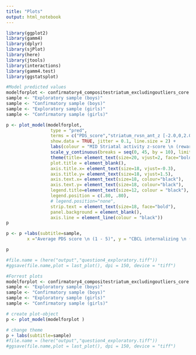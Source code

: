 ```yaml
---
title: "Plots"
output: html_notebook
---
```


``` r
library(ggplot2)
library(gamm4)
library(dplyr)
library(sjPlot)
library(here)
library(jtools)
library(interactions)
library(gamm4.test)
library(ggstatsplot)
```

```r
#Model predicted values
modelforplot <- confirmatory4_compositestriatum_excludingoutliers_core
sample <- "Exploratory sample (boys)"
sample <- "Confirmatory sample (boys)"
sample <- "Exploratory sample (girls)"
sample <- "Confirmatory sample (girls)"

p <- plot_model(modelforplot,
                 type = "pred", 
                 terms = c("PDS_score","striatum_rvsn_ant_z [-2.0,0,2.0]"),
                 show.data = TRUE, jitter = 0.1, line.size = 2) +
                 labs(colour = "MID Striatal activity z-score \n (reward anticipation vs neutral)")+
                 scale_y_continuous(breaks = seq(0, 45, by = 10), limits = c(0,45)) +
                 theme(title= element_text(size=20, vjust=2, face="bold"),
                 plot.title = element_blank(),
                 axis.title.x= element_text(size=18, vjust=-0.3),
                 axis.title.y= element_text(size=18, vjust=1.5),
                 axis.text.x= element_text(size=18, colour="black"),
                 axis.text.y= element_text(size=18, colour="black"),
                 legend.title=element_text(size=12, colour = "black"),
                 legend.position = c(.80, .80),
                 # legend.position="none",
                 strip.text = element_text(size=18, face="bold"),
                 panel.background = element_blank(),
                 axis.line = element_line(colour = "black"))
p 

p <- p +labs(subtitle=sample,
        x ="Average PDS score \n (1 - 5)", y = "CBCL internalizing \n (mean)")

p

#file.name = (here("output","question4_exploratory.tiff"))  
#ggsave(file.name,plot = last_plot(), dpi = 150, device = "tiff")  
```
```r
#Forrest plots
modelforplot <- confirmatory4_compositestriatum_excludingoutliers_core
sample <- "Exploratory sample (boys)"
sample <- "Confirmatory sample (boys)"
sample <- "Exploratory sample (girls)"
sample <- "Confirmatory sample (girls)"

# create plot-object
p <- plot_model(modelforplot )

# change theme
p + labs(subtitle=sample)
#file.name = (here("output","question4_exploratory.tiff"))  
#ggsave(file.name,plot = last_plot(), dpi = 150, device = "tiff")  
```
